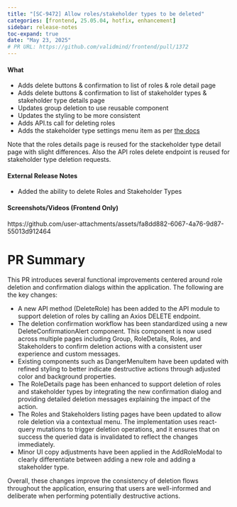 ```yaml
---
title: "[SC-9472] Allow roles/stakeholder types to be deleted"
categories: [frontend, 25.05.04, hotfix, enhancement]
sidebar: release-notes
toc-expand: true
date: "May 23, 2025"
# PR URL: https://github.com/validmind/frontend/pull/1372
---
```

#### What
- Adds delete buttons & confirmation to list of roles & role detail page
- Adds delete buttons & confirmation to list of stakeholder types & stakeholder type details page
- Updates group deletion to use reusable component
- Updates the styling to be more consistent
- Adds API.ts call for deleting roles
- Adds the stakeholder type settings menu item as per [the docs](https://docs.validmind.com/guide/configuration/manage-model-stakeholder-types.html)

Note that the roles details page is reused for the stackeholder type detail page with slight differences. Also the API roles delete endpoint is reused for stakeholder type deletion requests.

#### External Release Notes
- Added the ability to delete Roles and Stakeholder Types

#### Screenshots/Videos (Frontend Only)
https://github.com/user-attachments/assets/fa8dd882-6067-4a76-9d87-55013d912464

# PR Summary

This PR introduces several functional improvements centered around role deletion and confirmation dialogs within the application. The following are the key changes:

- A new API method (DeleteRole) has been added to the API module to support deletion of roles by calling an Axios DELETE endpoint.
- The deletion confirmation workflow has been standardized using a new DeleteConfirmationAlert component. This component is now used across multiple pages including Group, RoleDetails, Roles, and Stakeholders to confirm deletion actions with a consistent user experience and custom messages.
- Existing components such as DangerMenuItem have been updated with refined styling to better indicate destructive actions through adjusted color and background properties.
- The RoleDetails page has been enhanced to support deletion of roles and stakeholder types by integrating the new confirmation dialog and providing detailed deletion messages explaining the impact of the action.
- The Roles and Stakeholders listing pages have been updated to allow role deletion via a contextual menu. The implementation uses react-query mutations to trigger deletion operations, and it ensures that on success the queried data is invalidated to reflect the changes immediately.
- Minor UI copy adjustments have been applied in the AddRoleModal to clearly differentiate between adding a new role and adding a stakeholder type.

Overall, these changes improve the consistency of deletion flows throughout the application, ensuring that users are well-informed and deliberate when performing potentially destructive actions.